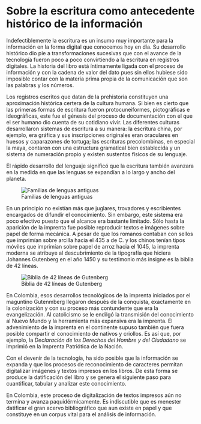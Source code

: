 # Sobre la escritura como antecedente histórico de la información

Indefectiblemente la escritura es un insumo muy importante para la información en la forma digital que conocemos hoy en día. Su desarrollo histórico dio pie a transformaciones sucesivas que con el avance de la tecnología fueron poco a poco convirtiendo a la escritura en registros digitales. La historia del libro está íntimamente ligada con el proceso de información y con la cadena de valor del dato pues sin ellos hubiese sido imposible contar con la materia prima  propia de la comunicación que son las palabras y los números.

Los registros escritos que datan de la prehistoria constituyen una aproximación histórica certera de la cultura humana. Si bien es cierto que las primeras formas de escritura fueron protocuneiformes, pictográficas e ideográficas, este fue el génesis del proceso de documentación con el que el ser humano dio cuenta de su cotidiano vivir. Las diferentes culturas desarrollaron sistemas de escritura a su manera: la escritura china, por ejemplo, era gráfica y sus inscripciones originales eran oraculares en huesos y caparazones de tortuga; las escrituras precolombinas, en especial la maya, contaron con una estructura gramatical bien establecida y un sistema de numeración propio y existen sustentos físicos de su lenguaje.

El rápido desarrollo del lenguaje significó que la escritura también avanzara en la medida en que las lenguas se expandían a lo largo y ancho del planeta. 

![Familias de lenguas antiguas](196.jpg)

En un principio no existían más que juglares, trovadores y escribientes encargados de difundir el conocimiento. Sin embargo, este sistema era poco efectivo puesto que el alcance era bastante limitado. Sólo hasta la aparición de la imprenta fue posible reproducir textos e imágenes sobre papel de forma mecánica. A pesar de que los romanos contaban con sellos que imprimían sobre arcilla hacia el 435 a de C. y los chinos tenían tipos móviles que imprimían sobre papel de arroz hacia el 1045, la imprenta moderna se atribuye al descubrimiento de la tipografía que hiciera Johannes Gutenberg en el año 1450 y su testimonio más insigne es la biblia de 42 líneas.

![Biblia de 42 líneas de Gutenberg](Gutenberg.jpg)

En Colombia, esos desarrollos tecnológicos de la imprenta iniciados por el maguntino Gutenmberg llegaron después de la conquista, exactamente en la colonización y con su proceso más contundente que era la evangelización. Al catolicismo se le endilgó la transmisión del conocimiento al Nuevo Mundo y la herramienta más expansiva era la imprenta. El advenimiento de la imprenta en el continente supuso también que fuera posible compartir el conocimiento de nativos y criollos. Es así que, por ejemplo, la _Declaración de los Derechos del Hombre y del Ciudadano_ se imprimió en la Imprenta Patriótica de la Nación.

Con el devenir de la tecnología, ha sido posible que la información se expanda y que los procesos de reconocimiento de caracteres permitan digitalizar imágenes y textos impresos en los libros. De esta forma se produce la datificación del libro y se genera el siguiente paso para cuantificar, tabular y analizar este conocimiento.

En Colombia, este proceso de digitalización de textos impresos aún no termina y avanza paquidérmicamente. Es indiscutible que es menester datificar el gran acervo bibliográfico que aun existe en papel y que constituye en un corpus vital para el análisis de información.
